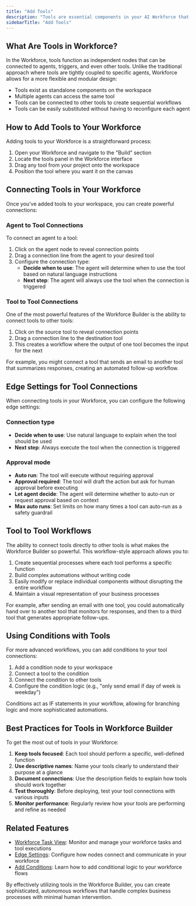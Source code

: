 ```yaml
---
title: "Add Tools"
description: "Tools are essential components in your AI Workforce that enable agents to perform specific actions and complete tasks."
sidebarTitle: "Add Tools"
---
```


## What Are Tools in Workforce?

In the Workforce, tools function as independent nodes that can be connected to agents, triggers, and even other tools. Unlike the traditional approach where tools are tightly coupled to specific agents, Workforce allows for a more flexible and modular design:

- Tools exist as standalone components on the workspace
- Multiple agents can access the same tool
- Tools can be connected to other tools to create sequential workflows
- Tools can be easily substituted without having to reconfigure each agent

## How to Add Tools to Your Workforce

Adding tools to your Workforce is a straightforward process:

1. Open your Workforce and navigate to the "Build" section
2. Locate the tools panel in the Workforce interface
3. Drag any tool from your project onto the workspace
4. Position the tool where you want it on the canvas

## Connecting Tools in Your Workforce

Once you've added tools to your workspace, you can create powerful connections:

### Agent to Tool Connections

To connect an agent to a tool:

1. Click on the agent node to reveal connection points
2. Drag a connection line from the agent to your desired tool
3. Configure the connection type:
   - **Decide when to use**: The agent will determine when to use the tool based on natural language instructions
   - **Next step**: The agent will always use the tool when the connection is triggered

### Tool to Tool Connections

One of the most powerful features of the Workforce Builder is the ability to connect tools to other tools:

1. Click on the source tool to reveal connection points
2. Drag a connection line to the destination tool
3. This creates a workflow where the output of one tool becomes the input for the next

For example, you might connect a tool that sends an email to another tool that summarizes responses, creating an automated follow-up workflow.

## Edge Settings for Tool Connections

When connecting tools in your Workforce, you can configure the following edge settings:

### Connection type

- **Decide when to use**: Use natural language to explain when the tool should be used
- **Next step**: Always execute the tool when the connection is triggered

### Approval mode

- **Auto run**: The tool will execute without requiring approval
- **Approval required**: The tool will draft the action but ask for human approval before executing
- **Let agent decide**: The agent will determine whether to auto-run or request approval based on context
- **Max auto runs**: Set limits on how many times a tool can auto-run as a safety guardrail

## Tool to Tool Workflows

The ability to connect tools directly to other tools is what makes the Workforce Builder so powerful. This workflow-style approach allows you to:

1. Create sequential processes where each tool performs a specific function
2. Build complex automations without writing code
3. Easily modify or replace individual components without disrupting the entire workflow
4. Maintain a visual representation of your business processes

For example, after sending an email with one tool, you could automatically hand over to another tool that monitors for responses, and then to a third tool that generates appropriate follow-ups.

## Using Conditions with Tools

For more advanced workflows, you can add conditions to your tool connections:

1. Add a condition node to your workspace
2. Connect a tool to the condition
3. Connect the condition to other tools
4. Configure the condition logic (e.g., "only send email if day of week is weekday")

Conditions act as IF statements in your workflow, allowing for branching logic and more sophisticated automations.

## Best Practices for Tools in Workforce Builder

To get the most out of tools in your Workforce:

1. **Keep tools focused**: Each tool should perform a specific, well-defined function
2. **Use descriptive names**: Name your tools clearly to understand their purpose at a glance
3. **Document connections**: Use the description fields to explain how tools should work together
4. **Test thoroughly**: Before deploying, test your tool connections with various inputs
5. **Monitor performance**: Regularly review how your tools are performing and refine as needed

## Related Features

- [Workforce Task View](https://relevanceai.com/docs/workforce-features-and-capabilities/workforce-task-view): Monitor and manage your workforce tasks and tool executions
- [Edge Settings](https://relevanceai.com/docs/build-an-ai-workforce/edge-settings): Configure how nodes connect and communicate in your workforce
- [Add Conditions](https://relevanceai.com/docs/build-an-ai-workforce/add-conditions): Learn how to add conditional logic to your workforce flows

By effectively utilizing tools in the Workforce Builder, you can create sophisticated, autonomous workflows that handle complex business processes with minimal human intervention.